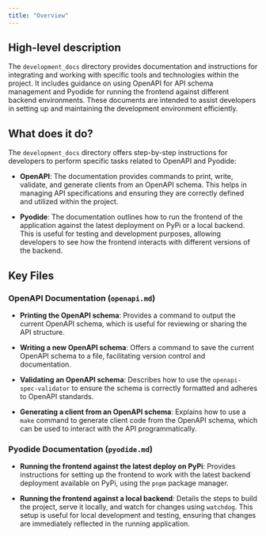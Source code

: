 ```yaml
---
title: "Overview"
---
```


## High-level description

The `development_docs` directory provides documentation and instructions for integrating and working with specific tools and technologies within the project. It includes guidance on using OpenAPI for API schema management and Pyodide for running the frontend against different backend environments. These documents are intended to assist developers in setting up and maintaining the development environment efficiently.

## What does it do?

The `development_docs` directory offers step-by-step instructions for developers to perform specific tasks related to OpenAPI and Pyodide:

- **OpenAPI**: The documentation provides commands to print, write, validate, and generate clients from an OpenAPI schema. This helps in managing API specifications and ensuring they are correctly defined and utilized within the project.

- **Pyodide**: The documentation outlines how to run the frontend of the application against the latest deployment on PyPi or a local backend. This is useful for testing and development purposes, allowing developers to see how the frontend interacts with different versions of the backend.

## Key Files

### OpenAPI Documentation (`openapi.md`)

- **Printing the OpenAPI schema**: Provides a command to output the current OpenAPI schema, which is useful for reviewing or sharing the API structure.

- **Writing a new OpenAPI schema**: Offers a command to save the current OpenAPI schema to a file, facilitating version control and documentation.

- **Validating an OpenAPI schema**: Describes how to use the `openapi-spec-validator` to ensure the schema is correctly formatted and adheres to OpenAPI standards.

- **Generating a client from an OpenAPI schema**: Explains how to use a `make` command to generate client code from the OpenAPI schema, which can be used to interact with the API programmatically.

### Pyodide Documentation (`pyodide.md`)

- **Running the frontend against the latest deploy on PyPi**: Provides instructions for setting up the frontend to work with the latest backend deployment available on PyPi, using the `pnpm` package manager.

- **Running the frontend against a local backend**: Details the steps to build the project, serve it locally, and watch for changes using `watchdog`. This setup is useful for local development and testing, ensuring that changes are immediately reflected in the running application.